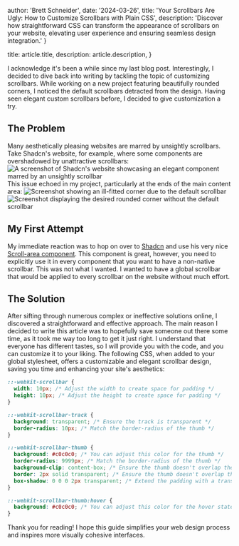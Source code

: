 

  author: 'Brett Schneider',
  date: '2024-03-26',
  title:
    'Your Scrollbars Are Ugly: How to Customize Scrollbars with Plain CSS',
  description: 'Discover how straightforward CSS can transform the appearance of scrollbars on your website, elevating user experience and ensuring seamless design integration.'
}

  title: article.title,
  description: article.description,
}


I acknowledge it's been a while since my last blog post. Interestingly, I
decided to dive back into writing by tackling the topic of customizing
scrollbars. While working on a new project featuring beautifully rounded
corners, I noticed the default scrollbars detracted from the design. Having seen
elegant custom scrollbars before, I decided to give customization a try.

## The Problem
Many aesthetically pleasing websites are marred by unsightly scrollbars. Take
Shadcn's website, for example, where some components are overshadowed by
unattractive scrollbars:
<Image src={shadCnScrollbars} alt="A screenshot of Shadcn's website showcasing an elegant component marred by an unsightly scrollbar"  /> 
This issue echoed in my project, particularly at the ends of the main content area:
<Image src={badCorner} alt="Screenshot showing an ill-fitted corner due to the default scrollbar"  /> 
<Image src={goodCorner} alt="Screenshot displaying the desired rounded corner without the default scrollbar"  />

## My First Attempt
My immediate reaction was to hop on over to [Shadcn](https://ui.shadcn.com/) and
use his very nice [Scroll-area
component](https://ui.shadcn.com/docs/components/scroll-area). This component is
great, however, you need to explicitly use it in every component that you want
to have a non-native scrollbar. This was not what I wanted. I wanted to have a
global scrollbar that would be applied to every scrollbar on the website without
much effort. 

## The Solution
After sifting through numerous complex or ineffective solutions online, I
discovered a straightforward and effective approach. The main reason I decided
to write this article was to hopefully save someone out there some time, as it
took me way too long to get it just right. I understand that everyone has
different tastes, so I will provide you with the code, and you can customize it
to your liking. The following CSS, when added to your global stylesheet, offers
a customizable and elegant scrollbar design, saving you time and enhancing your
site's aesthetics:

```css
::-webkit-scrollbar {
  width: 10px; /* Adjust the width to create space for padding */
  height: 10px; /* Adjust the height to create space for padding */
}

::-webkit-scrollbar-track {
  background: transparent; /* Ensure the track is transparent */
  border-radius: 10px; /* Match the border-radius of the thumb */
}

::-webkit-scrollbar-thumb {
  background: #c0c0c0; /* You can adjust this color for the thumb */
  border-radius: 9999px; /* Match the border-radius of the thumb */
  background-clip: content-box; /* Ensure the thumb doesn't overlap the track */
  border: 2px solid transparent; /* Ensure the thumb doesn't overlap the track */
  box-shadow: 0 0 0 2px transparent; /* Extend the padding with a transparent box-shadow */
}

::-webkit-scrollbar-thumb:hover {
  background: #c0c0c0; /* You can adjust this color for the hover state */
}
```

Thank you for reading! I hope this guide simplifies your web design process and inspires more visually cohesive interfaces.